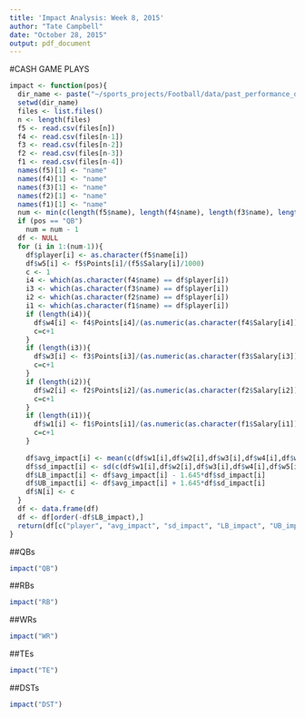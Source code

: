 ```yaml
---
title: 'Impact Analysis: Week 8, 2015'
author: "Tate Campbell"
date: "October 28, 2015"
output: pdf_document
---
```


#CASH GAME PLAYS



```r
impact <- function(pos){
  dir_name <- paste("~/sports_projects/Football/data/past_performance_data/", pos, "s", sep = "")
  setwd(dir_name)
  files <- list.files()
  n <- length(files)
  f5 <- read.csv(files[n])
  f4 <- read.csv(files[n-1])
  f3 <- read.csv(files[n-2])
  f2 <- read.csv(files[n-3])
  f1 <- read.csv(files[n-4])
  names(f5)[1] <- "name"
  names(f4)[1] <- "name"
  names(f3)[1] <- "name"
  names(f2)[1] <- "name"
  names(f1)[1] <- "name"
  num <- min(c(length(f5$name), length(f4$name), length(f3$name), length(f2$name), length(f1$name)))
  if (pos == "QB")
    num = num - 1
  df <- NULL
  for (i in 1:(num-1)){
    df$player[i] <- as.character(f5$name[i])
    df$w5[i] <- f5$Points[i]/(f5$Salary[i]/1000)
    c <- 1
    i4 <- which(as.character(f4$name) == df$player[i])
    i3 <- which(as.character(f3$name) == df$player[i])
    i2 <- which(as.character(f2$name) == df$player[i])
    i1 <- which(as.character(f1$name) == df$player[i])
    if (length(i4)){
      df$w4[i] <- f4$Points[i4]/(as.numeric(as.character(f4$Salary[i4]))/1000)
      c=c+1
    }
    if (length(i3)){
      df$w3[i] <- f3$Points[i3]/(as.numeric(as.character(f3$Salary[i3]))/1000)
      c=c+1
    }
    if (length(i2)){
      df$w2[i] <- f2$Points[i2]/(as.numeric(as.character(f2$Salary[i2]))/1000)
      c=c+1
    }
    if (length(i1)){
      df$w1[i] <- f1$Points[i1]/(as.numeric(as.character(f1$Salary[i1]))/1000)
      c=c+1
    } 
    
    df$avg_impact[i] <- mean(c(df$w1[i],df$w2[i],df$w3[i],df$w4[i],df$w5[i]), na.rm = TRUE)
    df$sd_impact[i] <- sd(c(df$w1[i],df$w2[i],df$w3[i],df$w4[i],df$w5[i]), na.rm = TRUE)
    df$LB_impact[i] <- df$avg_impact[i] - 1.645*df$sd_impact[i]
    df$UB_impact[i] <- df$avg_impact[i] + 1.645*df$sd_impact[i]
    df$N[i] <- c
  }
  df <- data.frame(df)
  df <- df[order(-df$LB_impact),]
  return(df[c("player", "avg_impact", "sd_impact", "LB_impact", "UB_impact", "N")])
}
```

##QBs

```r
impact("QB")
```

\newpage

##RBs

```r
impact("RB")
```

\newpage

##WRs

```r
impact("WR")
```

\newpage

##TEs

```r
impact("TE")
```

\newpage

##DSTs

```r
impact("DST")
```



